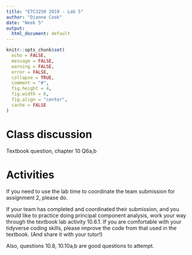 ```yaml
---
title: "ETC3250 2019 - Lab 5"
author: "Dianne Cook"
date: "Week 5"
output:
  html_document: default
---
```


```r
knitr::opts_chunk$set(
  echo = FALSE,
  message = FALSE,
  warning = FALSE,
  error = FALSE, 
  collapse = TRUE,
  comment = "#",
  fig.height = 4,
  fig.width = 6,
  fig.align = "center",
  cache = FALSE
)
```


# Class discussion 

Textbook question, chapter 10 Q6a,b

# Activities

If you need to use the lab time to coordinate the team submission for assignment 2, please do.

If your team has completed and coordinated their submission, and you would like to practice doing principal component analysis, work your way through the textbook lab activity 10.6.1. If you are comfortable with your tidyverse coding skills, please improve the code from that used in the textbook. (And share it with your tutor!)

Also, questions 10.8, 10.10a,b are good questions to attempt. 

